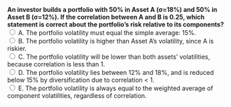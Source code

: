 ::: {.question-block}
<form onsubmit="event.preventDefault(); checkAnswer('module3_mcq_q69')" data-correct-answer="D">
<strong style="display: block;">
An investor builds a portfolio with 50% in Asset A (σ=18%) and 50% in Asset B (σ=12%). If the correlation between A and B is 0.25, which statement is correct about the portfolio’s risk relative to its components?
</strong>
<label><input type="radio" name="module3_mcq_q69" value="A"> A. The portfolio volatility must equal the simple average: 15%.</label><br>
<label><input type="radio" name="module3_mcq_q69" value="B"> B. The portfolio volatility is higher than Asset A’s volatility, since A is riskier.</label><br>
<label><input type="radio" name="module3_mcq_q69" value="C"> C. The portfolio volatility will be lower than both assets’ volatilities, because correlation is less than 1.</label><br>
<label><input type="radio" name="module3_mcq_q69" value="D"> D. The portfolio volatility lies between 12% and 18%, and is reduced below 15% by diversification due to correlation &lt; 1.</label><br>
<label><input type="radio" name="module3_mcq_q69" value="E"> E. The portfolio volatility is always equal to the weighted average of component volatilities, regardless of correlation.</label><br>
</form>
<div id="feedback-module3_mcq_q69" class="feedback" data-status="" style="display:none;">
✅ Correct: D. Portfolio risk is given by  
\(\sigma_p = \sqrt{w_A^2\sigma_A^2 + w_B^2\sigma_B^2 + 2w_Aw_B\sigma_A\sigma_B\rho_{AB}}\).  
With \(w_A=w_B=0.5\), \(\rho_{AB}=0.25\),  
\(\sigma_p = \sqrt{0.25(0.18^2+0.12^2)+0.25(2)(0.18)(0.12)(0.25)} \approx 14.2\%\).  
This is **lower than the weighted average (15%)**, but still between the two individual volatilities (12% and 18%).  
Diversification reduces risk, but cannot push it below the least risky asset unless correlation is negative.
</div>
:::
